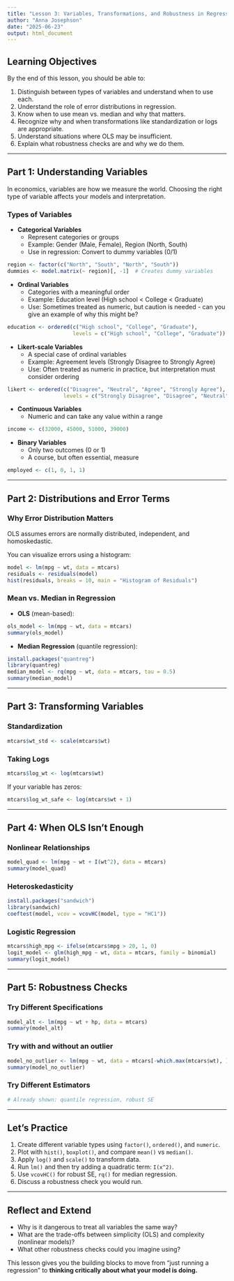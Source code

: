 ```yaml
---
title: "Lesson 3: Variables, Transformations, and Robustness in Regression"
author: "Anna Josephson"
date: "2025-06-23"
output: html_document
---
```


## Learning Objectives

By the end of this lesson, you should be able to:

1. Distinguish between types of variables and understand when to use each.
2. Understand the role of error distributions in regression.
3. Know when to use mean vs. median and why that matters.
4. Recognize why and when transformations like standardization or logs are appropriate.
5. Understand situations where OLS may be insufficient.
6. Explain what robustness checks are and why we do them.

---

## Part 1: Understanding Variables

In economics, variables are how we measure the world. Choosing the right type of variable affects your models and interpretation.

### Types of Variables

- **Categorical Variables**
  - Represent categories or groups
  - Example: Gender (Male, Female), Region (North, South)
  - Use in regression: Convert to dummy variables (0/1)

```r
region <- factor(c("North", "South", "North", "South"))
dummies <- model.matrix(~ region)[, -1]  # Creates dummy variables
```

- **Ordinal Variables**
  - Categories with a meaningful order
  - Example: Education level (High school < College < Graduate)
  - Use: Sometimes treated as numeric, but caution is needed - can you give an example of why this might be? 

```r
education <- ordered(c("High school", "College", "Graduate"),
                     levels = c("High school", "College", "Graduate"))
```

- **Likert-scale Variables**
  - A special case of ordinal variables
  - Example: Agreement levels (Strongly Disagree to Strongly Agree)
  - Use: Often treated as numeric in practice, but interpretation must consider ordering

```r
likert <- ordered(c("Disagree", "Neutral", "Agree", "Strongly Agree"),
                  levels = c("Strongly Disagree", "Disagree", "Neutral", "Agree", "Strongly Agree"))
```

- **Continuous Variables**
  - Numeric and can take any value within a range

```r
income <- c(32000, 45000, 51000, 39000)
```

- **Binary Variables**
  - Only two outcomes (0 or 1)
  - A course, but often essential, measure 

```r
employed <- c(1, 0, 1, 1)
```

---

## Part 2: Distributions and Error Terms

### Why Error Distribution Matters

OLS assumes errors are normally distributed, independent, and homoskedastic.

You can visualize errors using a histogram:

```r
model <- lm(mpg ~ wt, data = mtcars)
residuals <- residuals(model)
hist(residuals, breaks = 10, main = "Histogram of Residuals")
```

### Mean vs. Median in Regression

- **OLS** (mean-based):

```r
ols_model <- lm(mpg ~ wt, data = mtcars)
summary(ols_model)
```

- **Median Regression** (quantile regression):

```r
install.packages("quantreg")
library(quantreg)
median_model <- rq(mpg ~ wt, data = mtcars, tau = 0.5)
summary(median_model)
```

---

## Part 3: Transforming Variables

### Standardization

```r
mtcars$wt_std <- scale(mtcars$wt)
```

### Taking Logs

```r
mtcars$log_wt <- log(mtcars$wt)
```

If your variable has zeros:

```r
mtcars$log_wt_safe <- log(mtcars$wt + 1)
```

---

## Part 4: When OLS Isn’t Enough

### Nonlinear Relationships

```r
model_quad <- lm(mpg ~ wt + I(wt^2), data = mtcars)
summary(model_quad)
```

### Heteroskedasticity

```r
install.packages("sandwich")
library(sandwich)
coeftest(model, vcov = vcovHC(model, type = "HC1"))
```

### Logistic Regression

```r
mtcars$high_mpg <- ifelse(mtcars$mpg > 20, 1, 0)
logit_model <- glm(high_mpg ~ wt, data = mtcars, family = binomial)
summary(logit_model)
```

---

## Part 5: Robustness Checks

### Try Different Specifications

```r
model_alt <- lm(mpg ~ wt + hp, data = mtcars)
summary(model_alt)
```

### Try with and without an outlier

```r
model_no_outlier <- lm(mpg ~ wt, data = mtcars[-which.max(mtcars$wt), ])
summary(model_no_outlier)
```

### Try Different Estimators

```r
# Already shown: quantile regression, robust SE
```

---

## Let's Practice

1. Create different variable types using `factor()`, `ordered()`, and `numeric`.
2. Plot with `hist()`, `boxplot()`, and compare `mean()` vs `median()`.
3. Apply `log()` and `scale()` to transform data.
4. Run `lm()` and then try adding a quadratic term: `I(x^2)`.
5. Use `vcovHC()` for robust SE, `rq()` for median regression.
6. Discuss a robustness check you would run.

---

## Reflect and Extend

- Why is it dangerous to treat all variables the same way?
- What are the trade-offs between simplicity (OLS) and complexity (nonlinear models)?
- What other robustness checks could you imagine using?

This lesson gives you the building blocks to move from "just running a regression" to **thinking critically about what your model is doing.**
